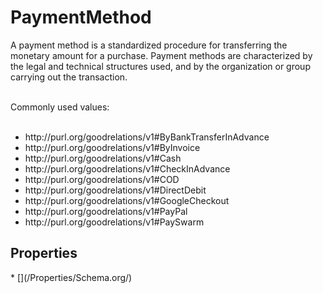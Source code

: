 # PaymentMethod

A payment method is a standardized procedure for transferring the monetary amount for a purchase. Payment methods are characterized by the legal and technical structures used, and by the organization or group carrying out the transaction.<br/><br/>

Commonly used values:<br/><br/>

<ul>
<li>http://purl.org/goodrelations/v1#ByBankTransferInAdvance</li>
<li>http://purl.org/goodrelations/v1#ByInvoice</li>
<li>http://purl.org/goodrelations/v1#Cash</li>
<li>http://purl.org/goodrelations/v1#CheckInAdvance</li>
<li>http://purl.org/goodrelations/v1#COD</li>
<li>http://purl.org/goodrelations/v1#DirectDebit</li>
<li>http://purl.org/goodrelations/v1#GoogleCheckout</li>
<li>http://purl.org/goodrelations/v1#PayPal</li>
<li>http://purl.org/goodrelations/v1#PaySwarm</li>
</ul>

## Properties

<Grid>
* [](/Properties/Schema.org/)

</Grid>

